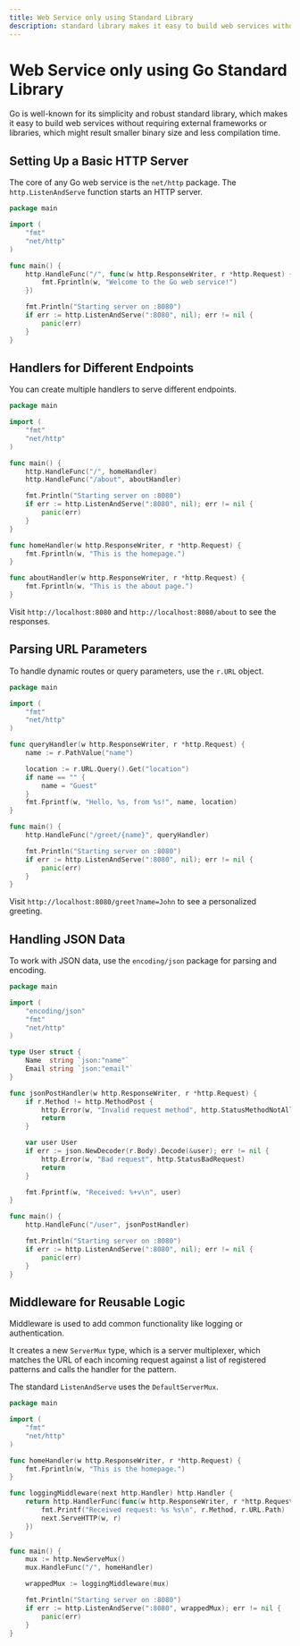 ```yaml
---
title: Web Service only using Standard Library
description: standard library makes it easy to build web services without requiring external frameworks
---
```


# Web Service only using Go Standard Library

Go is well-known for its simplicity and robust standard library, which makes it easy to build web services without requiring external frameworks or libraries,
which might result smaller binary size and less compilation time.

## Setting Up a Basic HTTP Server

The core of any Go web service is the `net/http` package. The `http.ListenAndServe` function starts an HTTP server.

```go copy
package main

import (
	"fmt"
	"net/http"
)

func main() {
	http.HandleFunc("/", func(w http.ResponseWriter, r *http.Request) {
		fmt.Fprintln(w, "Welcome to the Go web service!")
	})

	fmt.Println("Starting server on :8080")
	if err := http.ListenAndServe(":8080", nil); err != nil {
		panic(err)
	}
}
```

## Handlers for Different Endpoints

You can create multiple handlers to serve different endpoints.

```go copy
package main

import (
	"fmt"
	"net/http"
)

func main() {
	http.HandleFunc("/", homeHandler)
	http.HandleFunc("/about", aboutHandler)

	fmt.Println("Starting server on :8080")
	if err := http.ListenAndServe(":8080", nil); err != nil {
		panic(err)
	}
}

func homeHandler(w http.ResponseWriter, r *http.Request) {
	fmt.Fprintln(w, "This is the homepage.")
}

func aboutHandler(w http.ResponseWriter, r *http.Request) {
	fmt.Fprintln(w, "This is the about page.")
}
```

Visit `http://localhost:8080` and `http://localhost:8080/about` to see the responses.

## Parsing URL Parameters

To handle dynamic routes or query parameters, use the `r.URL` object.

```go copy {9,11}
package main

import (
	"fmt"
	"net/http"
)

func queryHandler(w http.ResponseWriter, r *http.Request) {
	name := r.PathValue("name")

	location := r.URL.Query().Get("location")
	if name == "" {
		name = "Guest"
	}
	fmt.Fprintf(w, "Hello, %s, from %s!", name, location)
}

func main() {
	http.HandleFunc("/greet/{name}", queryHandler)

	fmt.Println("Starting server on :8080")
	if err := http.ListenAndServe(":8080", nil); err != nil {
		panic(err)
	}
}
```

Visit `http://localhost:8080/greet?name=John` to see a personalized greeting.

## Handling JSON Data

To work with JSON data, use the `encoding/json` package for parsing and encoding.

```go copy {21}
package main

import (
	"encoding/json"
	"fmt"
	"net/http"
)

type User struct {
	Name  string `json:"name"`
	Email string `json:"email"`
}

func jsonPostHandler(w http.ResponseWriter, r *http.Request) {
	if r.Method != http.MethodPost {
		http.Error(w, "Invalid request method", http.StatusMethodNotAllowed)
		return
	}

	var user User
	if err := json.NewDecoder(r.Body).Decode(&user); err != nil {
		http.Error(w, "Bad request", http.StatusBadRequest)
		return
	}

	fmt.Fprintf(w, "Received: %+v\n", user)
}

func main() {
	http.HandleFunc("/user", jsonPostHandler)

	fmt.Println("Starting server on :8080")
	if err := http.ListenAndServe(":8080", nil); err != nil {
		panic(err)
	}
}
```

## Middleware for Reusable Logic

Middleware is used to add common functionality like logging or authentication.

It creates a new `ServerMux` type, which is a server multiplexer, which matches the URL of each incoming request against a list of registered patterns and calls the handler for the pattern.

The standard `ListenAndServe` uses the `DefaultServerMux`.

```go copy {20}
package main

import (
	"fmt"
	"net/http"
)

func homeHandler(w http.ResponseWriter, r *http.Request) {
	fmt.Fprintln(w, "This is the homepage.")
}

func loggingMiddleware(next http.Handler) http.Handler {
	return http.HandlerFunc(func(w http.ResponseWriter, r *http.Request) {
		fmt.Printf("Received request: %s %s\n", r.Method, r.URL.Path)
		next.ServeHTTP(w, r)
	})
}

func main() {
	mux := http.NewServeMux()
	mux.HandleFunc("/", homeHandler)

	wrappedMux := loggingMiddleware(mux)

	fmt.Println("Starting server on :8080")
	if err := http.ListenAndServe(":8080", wrappedMux); err != nil {
		panic(err)
	}
}
```